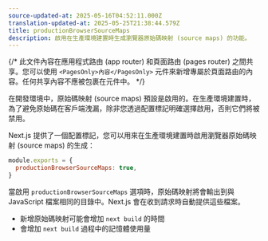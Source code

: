 ```yaml
---
source-updated-at: 2025-05-16T04:52:11.000Z
translation-updated-at: 2025-05-25T21:38:44.579Z
title: productionBrowserSourceMaps
description: 啟用在生產環境建置時生成瀏覽器原始碼映射 (source maps) 的功能。
---
```


{/* 此文件內容在應用程式路由 (app router) 和頁面路由 (pages router) 之間共享。您可以使用 `<PagesOnly>內容</PagesOnly>` 元件來新增專屬於頁面路由的內容。任何共享內容不應被包裹在元件中。 */}

在開發環境中，原始碼映射 (source maps) 預設是啟用的。在生產環境建置時，為了避免原始碼在客戶端洩漏，除非您透過配置標記明確選擇啟用，否則它們將被禁用。

Next.js 提供了一個配置標記，您可以用來在生產環境建置時啟用瀏覽器原始碼映射 (source maps) 的生成：

```js filename="next.config.js"
module.exports = {
  productionBrowserSourceMaps: true,
}
```

當啟用 `productionBrowserSourceMaps` 選項時，原始碼映射將會輸出到與 JavaScript 檔案相同的目錄中。Next.js 會在收到請求時自動提供這些檔案。

- 新增原始碼映射可能會增加 `next build` 的時間
- 會增加 `next build` 過程中的記憶體使用量
